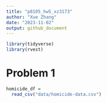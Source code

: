 ```yaml
---
title: "p8105_hw5_xz3173"
author: "Xue Zhang"
date: "2023-11-02"
output: github_document
---
```


```r
library(tidyverse)
library(rvest)
```

# Problem 1

```r
homicide_df = 
  read_csv("data/homicide-data.csv")
```
